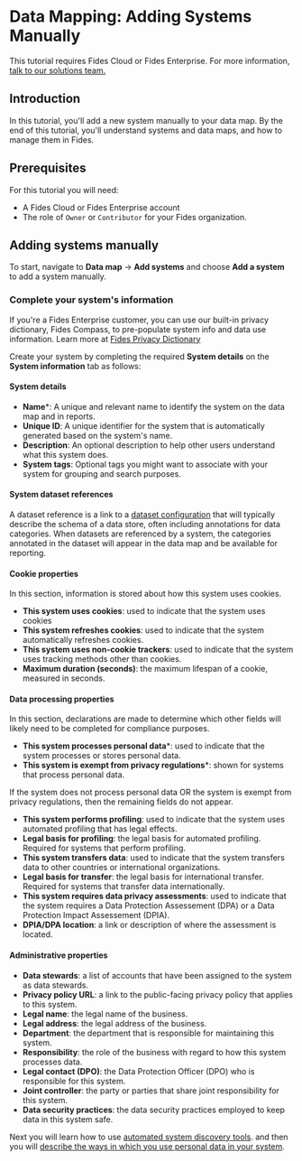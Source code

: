
# Data Mapping: Adding Systems Manually

<TutorialKey duration="4" product="Fides" topic="Data Mapping" video="true" interactive="true"/>

<Callout emoji=""> This tutorial requires Fides Cloud or Fides Enterprise. For more information, [talk to our solutions team.](https://ethyca.com/book-demo?utm_source=docs-site) </Callout>

## Introduction
In this tutorial, you'll add a new system manually to your data map. By the end of this tutorial, you'll understand systems and data maps, and how to manage them in Fides.

## Prerequisites

For this tutorial you will need:

* A Fides Cloud or Fides Enterprise account
* The role of `Owner` or `Contributor` for your Fides organization.

## Adding systems manually

To start, navigate to **Data map** → **Add systems** and choose **Add a system** to add a system manually. 

<Screenshot img="/docs/assets/img/tutorials/data-mapping-manual-create-system.gif" description="Add a system manually" />

### Complete your system's information

<Callout emoji="" type="info">If you're a Fides Enterprise customer, you can use our built-in privacy dictionary, Fides Compass, to pre-populate system info and data use information. Learn more at [Fides Privacy Dictionary](/tutorials/data-mapping-dictionary)</Callout>

Create your system by completing the required **System details** on the **System information** tab as follows:

#### System details

* **Name***:  A unique and relevant name to identify the system on the data map and in reports.
* **Unique ID**: A unique identifier for the system that is automatically generated based on the system's name.
* **Description**: An optional description to help other users understand what this system does. 
* **System tags**: Optional tags you might want to associate with your system for grouping and search purposes.

<Screenshot img="/docs/assets/img/tutorials/data-mapping-manual-create-system-info.gif" description="Add system info" />

#### System dataset references
A dataset reference is a link to a [dataset configuration](/user-guides/datasets) that will typically describe the schema of a data store, often including annotations for data categories. When datasets are referenced by a system, the categories annotated in the dataset will appear in the data map and be available for reporting.

#### Cookie properties
In this section, information is stored about how this system uses cookies.
* **This system uses cookies**: used to indicate that the system uses cookies
* **This system refreshes cookies**: used to indicate that the system automatically refreshes cookies. 
* **This system uses non-cookie trackers**: used to indicate that the system uses tracking methods other than cookies.
* **Maximum duration (seconds)**: the maximum lifespan of a cookie, measured in seconds.

#### Data processing properties
In this section, declarations are made to determine which other fields will likely need to be completed for compliance purposes.
* **This system processes personal data***: used to indicate that the system processes or stores personal data. 
* **This system is exempt from privacy regulations***: shown for systems that process personal data.

<Callout emoji="" type="info">If the system does not process personal data OR the system is exempt from privacy regulations, then the remaining fields do not appear.</Callout>

* **This system performs profiling**: used to indicate that the system uses automated profiling that has legal effects.
* **Legal basis for profiling**: the legal basis for automated profiling. Required for systems that perform profiling.
* **This system transfers data**: used to indicate that the system transfers data to other countries or international organizations. 
* **Legal basis for transfer**: the legal basis for international transfer. Required for systems that transfer data internationally.
* **This system requires data privacy assessments**: used to indicate that the system requires a Data Protection Assessement (DPA) or a Data Protection Impact Assessement (DPIA).
* **DPIA/DPA location**: a link or description of where the assessment is located. 

<Screenshot img="/docs/assets/img/tutorials/data-mapping-manual-create-system-properties.gif" description="Add system properties" />

#### Administrative properties

* **Data stewards**: a list of accounts that have been assigned to the system as data stewards.
* **Privacy policy URL**: a link to the public-facing privacy policy that applies to this system.
* **Legal name**: the legal name of the business.
* **Legal address**: the legal address of the business.
* **Department**: the department that is responsible for maintaining this system.
* **Responsibility**: the role of the business with regard to how this system processes data.
* **Legal contact (DPO)**: the Data Protection Officer (DPO) who is responsible for this system.
* **Joint controller**: the party or parties that share joint responsibility for this system.
* **Data security practices**: the data security practices employed to keep data in this system safe.

<Screenshot img="/docs/assets/img/tutorials/data-mapping-manual-create-system-admin.gif" description="Add system administrative info" />

Next you will learn how to use [automated system discovery tools](/tutorials/data-mapping-system-detection). and then you will [describe the ways in which you use personal data in your system](/tutorials/data-mapping-data-uses).